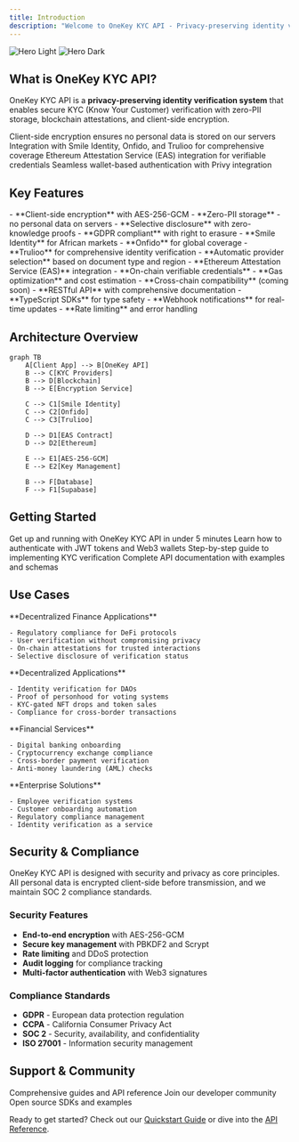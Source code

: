 ```yaml
---
title: Introduction
description: "Welcome to OneKey KYC API - Privacy-preserving identity verification for the decentralized web"
---
```


<img
  className="block dark:hidden"
  src="/images/hero-light.png"
  alt="Hero Light"
/>
<img
  className="hidden dark:block"
  src="/images/hero-dark.png"
  alt="Hero Dark"
/>

## What is OneKey KYC API?

OneKey KYC API is a **privacy-preserving identity verification system** that enables secure KYC (Know Your Customer) verification with zero-PII storage, blockchain attestations, and client-side encryption.

<CardGroup cols={2}>
  <Card
    title="Zero-PII Storage"
    icon="shield-check"
    href="/concepts/privacy"
  >
    Client-side encryption ensures no personal data is stored on our servers
  </Card>
  <Card
    title="Multi-Provider KYC"
    icon="users"
    href="/concepts/kyc-flow"
  >
    Integration with Smile Identity, Onfido, and Trulioo for comprehensive coverage
  </Card>
  <Card
    title="Blockchain Attestations"
    icon="link"
    href="/concepts/attestations"
  >
    Ethereum Attestation Service (EAS) integration for verifiable credentials
  </Card>
  <Card
    title="Web3 Authentication"
    icon="wallet"
    href="/guides/web3-auth"
  >
    Seamless wallet-based authentication with Privy integration
  </Card>
</CardGroup>

## Key Features

<AccordionGroup>
  <Accordion title="Privacy-First Architecture">
    - **Client-side encryption** with AES-256-GCM
    - **Zero-PII storage** - no personal data on servers
    - **Selective disclosure** with zero-knowledge proofs
    - **GDPR compliant** with right to erasure
  </Accordion>

  <Accordion title="Multi-Provider Integration">
    - **Smile Identity** for African markets
    - **Onfido** for global coverage
    - **Trulioo** for comprehensive identity verification
    - **Automatic provider selection** based on document type and region
  </Accordion>

  <Accordion title="Blockchain Infrastructure">
    - **Ethereum Attestation Service (EAS)** integration
    - **On-chain verifiable credentials**
    - **Gas optimization** and cost estimation
    - **Cross-chain compatibility** (coming soon)
  </Accordion>

  <Accordion title="Developer Experience">
    - **RESTful API** with comprehensive documentation
    - **TypeScript SDKs** for type safety
    - **Webhook notifications** for real-time updates
    - **Rate limiting** and error handling
  </Accordion>
</AccordionGroup>

## Architecture Overview

```mermaid
graph TB
    A[Client App] --> B[OneKey API]
    B --> C[KYC Providers]
    B --> D[Blockchain]
    B --> E[Encryption Service]
    
    C --> C1[Smile Identity]
    C --> C2[Onfido]
    C --> C3[Trulioo]
    
    D --> D1[EAS Contract]
    D --> D2[Ethereum]
    
    E --> E1[AES-256-GCM]
    E --> E2[Key Management]
    
    B --> F[Database]
    F --> F1[Supabase]
```

## Getting Started

<CardGroup cols={2}>
  <Card
    title="Quickstart"
    icon="rocket"
    href="/quickstart"
  >
    Get up and running with OneKey KYC API in under 5 minutes
  </Card>
  <Card
    title="Authentication"
    icon="key"
    href="/authentication"
  >
    Learn how to authenticate with JWT tokens and Web3 wallets
  </Card>
  <Card
    title="KYC Integration"
    icon="id-card"
    href="/guides/kyc-integration"
  >
    Step-by-step guide to implementing KYC verification
  </Card>
  <Card
    title="API Reference"
    icon="code"
    href="/api-reference"
  >
    Complete API documentation with examples and schemas
  </Card>
</CardGroup>

## Use Cases

<Tabs>
  <Tab title="DeFi Platforms">
    **Decentralized Finance Applications**
    
    - Regulatory compliance for DeFi protocols
    - User verification without compromising privacy
    - On-chain attestations for trusted interactions
    - Selective disclosure of verification status
  </Tab>
  
  <Tab title="Web3 Applications">
    **Decentralized Applications**
    
    - Identity verification for DAOs
    - Proof of personhood for voting systems
    - KYC-gated NFT drops and token sales
    - Compliance for cross-border transactions
  </Tab>
  
  <Tab title="Traditional Finance">
    **Financial Services**
    
    - Digital banking onboarding
    - Cryptocurrency exchange compliance
    - Cross-border payment verification
    - Anti-money laundering (AML) checks
  </Tab>
  
  <Tab title="Enterprise">
    **Enterprise Solutions**
    
    - Employee verification systems
    - Customer onboarding automation
    - Regulatory compliance management
    - Identity verification as a service
  </Tab>
</Tabs>

## Security & Compliance

<Warning>
OneKey KYC API is designed with security and privacy as core principles. All personal data is encrypted client-side before transmission, and we maintain SOC 2 compliance standards.
</Warning>

### Security Features

- **End-to-end encryption** with AES-256-GCM
- **Secure key management** with PBKDF2 and Scrypt
- **Rate limiting** and DDoS protection
- **Audit logging** for compliance tracking
- **Multi-factor authentication** with Web3 signatures

### Compliance Standards

- **GDPR** - European data protection regulation
- **CCPA** - California Consumer Privacy Act
- **SOC 2** - Security, availability, and confidentiality
- **ISO 27001** - Information security management

## Support & Community

<CardGroup cols={3}>
  <Card
    title="Documentation"
    icon="book"
    href="https://docs.onekey.so"
  >
    Comprehensive guides and API reference
  </Card>
  <Card
    title="Discord Community"
    icon="discord"
    href="https://discord.gg/onekey"
  >
    Join our developer community
  </Card>
  <Card
    title="GitHub"
    icon="github"
    href="https://github.com/onekey-sec"
  >
    Open source SDKs and examples
  </Card>
</CardGroup>

Ready to get started? Check out our [Quickstart Guide](/quickstart) or dive into the [API Reference](/api-reference). 